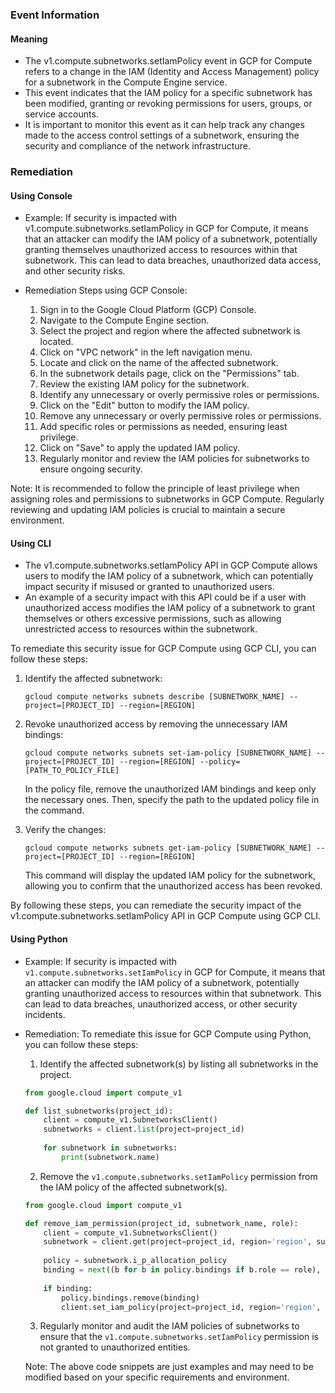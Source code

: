 
### Event Information

#### Meaning

- The v1.compute.subnetworks.setIamPolicy event in GCP for Compute refers to a change in the IAM (Identity and Access Management) policy for a subnetwork in the Compute Engine service.
- This event indicates that the IAM policy for a specific subnetwork has been modified, granting or revoking permissions for users, groups, or service accounts.
- It is important to monitor this event as it can help track any changes made to the access control settings of a subnetwork, ensuring the security and compliance of the network infrastructure.

### Remediation

#### Using Console

- Example: If security is impacted with v1.compute.subnetworks.setIamPolicy in GCP for Compute, it means that an attacker can modify the IAM policy of a subnetwork, potentially granting themselves unauthorized access to resources within that subnetwork. This can lead to data breaches, unauthorized data access, and other security risks.

- Remediation Steps using GCP Console:
  1. Sign in to the Google Cloud Platform (GCP) Console.
  2. Navigate to the Compute Engine section.
  3. Select the project and region where the affected subnetwork is located.
  4. Click on "VPC network" in the left navigation menu.
  5. Locate and click on the name of the affected subnetwork.
  6. In the subnetwork details page, click on the "Permissions" tab.
  7. Review the existing IAM policy for the subnetwork.
  8. Identify any unnecessary or overly permissive roles or permissions.
  9. Click on the "Edit" button to modify the IAM policy.
  10. Remove any unnecessary or overly permissive roles or permissions.
  11. Add specific roles or permissions as needed, ensuring least privilege.
  12. Click on "Save" to apply the updated IAM policy.
  13. Regularly monitor and review the IAM policies for subnetworks to ensure ongoing security.

Note: It is recommended to follow the principle of least privilege when assigning roles and permissions to subnetworks in GCP Compute. Regularly reviewing and updating IAM policies is crucial to maintain a secure environment.

#### Using CLI

- The v1.compute.subnetworks.setIamPolicy API in GCP Compute allows users to modify the IAM policy of a subnetwork, which can potentially impact security if misused or granted to unauthorized users.
- An example of a security impact with this API could be if a user with unauthorized access modifies the IAM policy of a subnetwork to grant themselves or others excessive permissions, such as allowing unrestricted access to resources within the subnetwork.

To remediate this security issue for GCP Compute using GCP CLI, you can follow these steps:

1. Identify the affected subnetwork: 
   ```
   gcloud compute networks subnets describe [SUBNETWORK_NAME] --project=[PROJECT_ID] --region=[REGION]
   ```

2. Revoke unauthorized access by removing the unnecessary IAM bindings:
   ```
   gcloud compute networks subnets set-iam-policy [SUBNETWORK_NAME] --project=[PROJECT_ID] --region=[REGION] --policy=[PATH_TO_POLICY_FILE]
   ```

   In the policy file, remove the unauthorized IAM bindings and keep only the necessary ones. Then, specify the path to the updated policy file in the command.

3. Verify the changes:
   ```
   gcloud compute networks subnets get-iam-policy [SUBNETWORK_NAME] --project=[PROJECT_ID] --region=[REGION]
   ```

   This command will display the updated IAM policy for the subnetwork, allowing you to confirm that the unauthorized access has been revoked.

By following these steps, you can remediate the security impact of the v1.compute.subnetworks.setIamPolicy API in GCP Compute using GCP CLI.

#### Using Python

- Example: If security is impacted with `v1.compute.subnetworks.setIamPolicy` in GCP for Compute, it means that an attacker can modify the IAM policy of a subnetwork, potentially granting unauthorized access to resources within that subnetwork. This can lead to data breaches, unauthorized access, or other security incidents.

- Remediation: To remediate this issue for GCP Compute using Python, you can follow these steps:

  1. Identify the affected subnetwork(s) by listing all subnetworks in the project.
  
  ```python
  from google.cloud import compute_v1

  def list_subnetworks(project_id):
      client = compute_v1.SubnetworksClient()
      subnetworks = client.list(project=project_id)
      
      for subnetwork in subnetworks:
          print(subnetwork.name)
  ```
  
  2. Remove the `v1.compute.subnetworks.setIamPolicy` permission from the IAM policy of the affected subnetwork(s).
  
  ```python
  from google.cloud import compute_v1

  def remove_iam_permission(project_id, subnetwork_name, role):
      client = compute_v1.SubnetworksClient()
      subnetwork = client.get(project=project_id, region='region', subnetwork=subnetwork_name)
      
      policy = subnetwork.i_p_allocation_policy
      binding = next((b for b in policy.bindings if b.role == role), None)
      
      if binding:
          policy.bindings.remove(binding)
          client.set_iam_policy(project=project_id, region='region', subnetwork=subnetwork_name, policy=policy)
  ```
  
  3. Regularly monitor and audit the IAM policies of subnetworks to ensure that the `v1.compute.subnetworks.setIamPolicy` permission is not granted to unauthorized entities.
  
  Note: The above code snippets are just examples and may need to be modified based on your specific requirements and environment.

